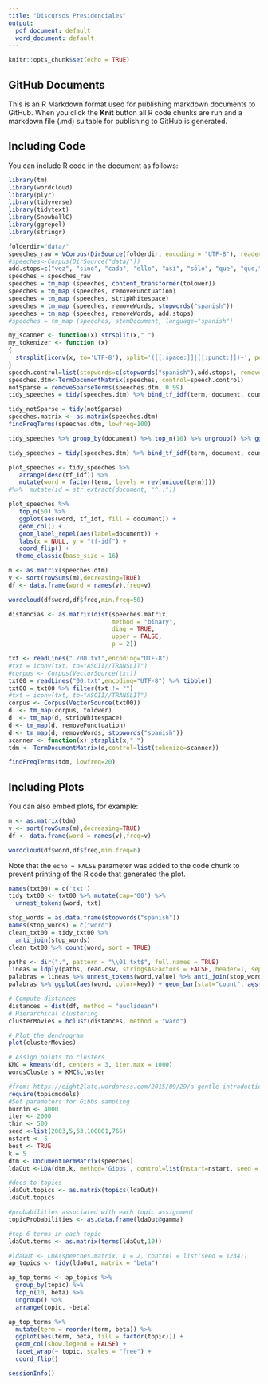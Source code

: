 ```yaml
---
title: "Discursos Presidenciales"
output:
  pdf_document: default
  word_document: default
---
```


```r
knitr::opts_chunk$set(echo = TRUE)
```

## GitHub Documents

This is an R Markdown format used for publishing markdown documents to GitHub. When you click the **Knit** button all R code chunks are run and a markdown file (.md) suitable for publishing to GitHub is generated.

## Including Code

You can include R code in the document as follows:

```r
library(tm)
library(wordcloud)
library(plyr)
library(tidyverse)
library(tidytext)
library(SnowballC)
library(ggrepel)
library(stringr)
```
```r
folderdir="data/"
speeches_raw = VCorpus(DirSource(folderdir, encoding = "UTF-8"), readerControl=list(reader=readPlain,language="es"))
#speeches<-Corpus(DirSource("data/"))
add.stops=c("vez", "sino", "cada", "ello", "así", "sólo", "que", "que,", "señorías", "señorías,","gobierno","política","españa","españoles","país","ser","hacia","años","debe","cualquier","año","manera","todas","mayor","parte","presidenta","ustedes","vista","señora")
speeches = speeches_raw
speeches = tm_map (speeches, content_transformer(tolower))
speeches = tm_map (speeches, removePunctuation)
speeches = tm_map (speeches, stripWhitespace)
speeches = tm_map (speeches, removeWords, stopwords("spanish"))
speeches = tm_map (speeches, removeWords, add.stops)
#speeches = tm_map (speeches, stemDocument, language="spanish")

my_scanner <- function(x) strsplit(x," ")
my_tokenizer <- function (x) 
{
  strsplit(iconv(x, to='UTF-8'), split='([[:space:]]|[[:punct:]])+', perl=F)[[1]]
}
speech.control=list(stopwords=c(stopwords("spanish"),add.stops), removeNumbers=FALSE, removePunctuation=FALSE) #, tokenize=my_tokenizer
speeches.dtm<-TermDocumentMatrix(speeches, control=speech.control)
notSparse = removeSparseTerms(speeches.dtm, 0.99)
tidy_speeches = tidy(speeches.dtm) %>% bind_tf_idf(term, document, count)

tidy_notSparse = tidy(notSparse)
speeches.matrix <- as.matrix(speeches.dtm)
findFreqTerms(speeches.dtm, lowfreq=100)
```
```r
tidy_speeches %>% group_by(document) %>% top_n(10) %>% ungroup() %>% ggplot(aes(term,count)) + geom_bar(stat="identity", aes(colour=document, alpha=1/2)) + facet_wrap(~document, scales = "free", ncol = 1) + theme(legend.position="none")
```
```r
tidy_speeches = tidy(speeches.dtm) %>% bind_tf_idf(term, document, count)

plot_speeches <- tidy_speeches %>%
   arrange(desc(tf_idf)) %>%
   mutate(word = factor(term, levels = rev(unique(term)))) 
#%>%  mutate(id = str_extract(document, "^.."))

plot_speeches %>% 
   top_n(50) %>%
   ggplot(aes(word, tf_idf, fill = document)) +
   geom_col() +
   geom_label_repel(aes(label=document)) +
   labs(x = NULL, y = "tf-idf") +
   coord_flip() +
  theme_classic(base_size = 16)
```

```r
m <- as.matrix(speeches.dtm)
v <- sort(rowSums(m),decreasing=TRUE)
df <- data.frame(word = names(v),freq=v)
```


```r
wordcloud(df$word,df$freq,min.freq=50)
```
```r
distancias <- as.matrix(dist(speeches.matrix, 
                             method = "binary", 
                             diag = TRUE, 
                             upper = FALSE, 
                             p = 2))
```

```r
txt <- readLines("./00.txt",encoding="UTF-8")
#txt = iconv(txt, to="ASCII//TRANSLIT")
#corpus <- Corpus(VectorSource(txt))
txt00 = readLines("00.txt",encoding="UTF-8") %>% tibble()
txt00 = txt00 %>% filter(txt != "")
#txt = iconv(txt, to="ASCII//TRANSLIT")
corpus <- Corpus(VectorSource(txt00))
d  <- tm_map(corpus, tolower)
d  <- tm_map(d, stripWhitespace)
d <- tm_map(d, removePunctuation)
d <- tm_map(d, removeWords, stopwords("spanish"))
scanner <- function(x) strsplit(x," ")
tdm <- TermDocumentMatrix(d,control=list(tokenize=scanner))

findFreqTerms(tdm, lowfreq=20)

```

## Including Plots

You can also embed plots, for example:
```r
m <- as.matrix(tdm)
v <- sort(rowSums(m),decreasing=TRUE)
df <- data.frame(word = names(v),freq=v)
```


```r
wordcloud(df$word,df$freq,min.freq=6)
```

Note that the `echo = FALSE` parameter was added to the code chunk to prevent printing of the R code that generated the plot.

```r

names(txt00) = c('txt')
tidy_txt00 <- txt00 %>% mutate(cap='00') %>% 
  unnest_tokens(word, txt)

stop_words = as.data.frame(stopwords("spanish"))
names(stop_words) = c("word")
clean_txt00 = tidy_txt00 %>% 
  anti_join(stop_words)
clean_txt00 %>% count(word, sort = TRUE) 

```

```r
paths <- dir(".", pattern = "\\01.txt$", full.names = TRUE)
lineas = ldply(paths, read.csv, stringsAsFactors = FALSE, header=T, sep="\t", encoding = 'UTF-8') %>% gather(na.rm = TRUE)
palabras = lineas %>% unnest_tokens(word,value) %>% anti_join(stop_words)
palabras %>% ggplot(aes(word, color=key)) + geom_bar(stat="count", aes(color=key)) + facet_grid(.~key)
```
```r
# Compute distances
distances = dist(df, method = "euclidean")
# Hierarchical clustering
clusterMovies = hclust(distances, method = "ward") 

# Plot the dendrogram
plot(clusterMovies)
```

```r
# Assign points to clusters
KMC = kmeans(df, centers = 3, iter.max = 1000)
wordsClusters = KMC$cluster
```
```r
#from: https://eight2late.wordpress.com/2015/09/29/a-gentle-introduction-to-topic-modeling-using-r/
require(topicmodels)
#Set parameters for Gibbs sampling
burnin <- 4000
iter <- 2000
thin <- 500
seed <-list(2003,5,63,100001,765)
nstart <- 5
best <- TRUE
k = 5
dtm <- DocumentTermMatrix(speeches)
ldaOut <-LDA(dtm,k, method='Gibbs', control=list(nstart=nstart, seed = seed, best=best, burnin = burnin, iter = iter, thin=thin))
```
```r
#docs to topics
ldaOut.topics <- as.matrix(topics(ldaOut))
ldaOut.topics
```
```r
#probabilities associated with each topic assignment
topicProbabilities <- as.data.frame(ldaOut@gamma)

#top 6 terms in each topic
ldaOut.terms <- as.matrix(terms(ldaOut,10))
```

```r

#ldaOut <- LDA(speeches.matrix, k = 2, control = list(seed = 1234))
ap_topics <- tidy(ldaOut, matrix = "beta")

ap_top_terms <- ap_topics %>%
  group_by(topic) %>%
  top_n(10, beta) %>%
  ungroup() %>%
  arrange(topic, -beta)

ap_top_terms %>%
  mutate(term = reorder(term, beta)) %>%
  ggplot(aes(term, beta, fill = factor(topic))) +
  geom_col(show.legend = FALSE) +
  facet_wrap(~ topic, scales = "free") +
  coord_flip()
```


```r
sessionInfo()
```


